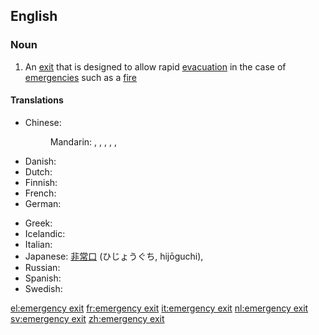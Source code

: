 ==English==
{{wikipedia}}

===Noun===
{{en-noun|sg=[[emergency]] [[exit]]}}

# An [[exit]] that is designed to allow rapid [[evacuation]] in the case of [[emergency|emergencies]] such as a [[fire]]

====Translations====
{{trans-top|exit for evacuation}}
* Chinese:
*: Mandarin: {{t|zh|太平門|sc=Hani}}, {{t|zh|太平门|tr=tàipíngmén|sc=Hani}}, {{t|zh|緊急出口|sc=Hani}}, {{t|zh|紧急出口|tr=jǐnjí chūkǒu|sc=Hani}}, {{t|zh|安全門|sc=Hani}}, {{t|zh|安全门|tr=ānquánmén|sc=Hani}}
* Danish: {{t-|da|nødudgang|c}}
* Dutch: {{t|nl|nooduitgang|m}}
* Finnish: {{t-|fi|hätäuloskäynti}}
* French: {{t+|fr|sortie de secours|f}}
* German: {{t+|de|Notausgang|m}}
{{trans-mid}}
* Greek: {{t+|el|έξοδος κινδύνου|f|tr=éxodhos kindhínu}}
* Icelandic: {{t|is|neyðarútgangur|m}}
* Italian: {{t|it|uscita d'emergenza|f}}
* Japanese: [[非常口]] (ひじょうぐち, hijōguchi), {{t|ja|非常口|tr=ひじょうぐち, hijōguchi|sc=Jpan}}
* Russian: {{t|ru|аварийный выход|m|tr=avaríjnyj výxod|sc=Cyrl}}
* Spanish: {{t-|es|salida de auxilio|f}}
* Swedish: {{t-|sv|nödutgång|c}}
{{trans-bottom}}

[[el:emergency exit]]
[[fr:emergency exit]]
[[it:emergency exit]]
[[nl:emergency exit]]
[[sv:emergency exit]]
[[zh:emergency exit]]